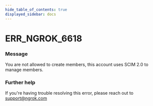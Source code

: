 ```yaml
---
hide_table_of_contents: true
displayed_sidebar: docs
---
```



# ERR_NGROK_6618

### Message

You are not allowed to create members, this account uses SCIM 2.0 to manage members.

### Further help

If you're having trouble resolving this error, please reach out to [support@ngrok.com](mailto:support@ngrok.com?subject=Help%20with%20ERR_NGROK_6618)

<ErrorDetails error="err_ngrok_6618" />
